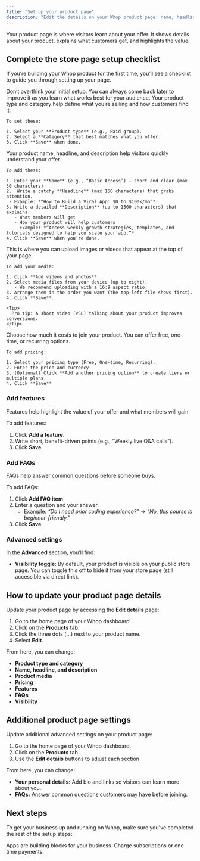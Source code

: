 ```yaml
---
title: "Set up your product page"
description: "Edit the details on your Whop product page: name, headline, description, media, pricing, features, FAQs, and more."
---
```


Your product page is where visitors learn about your offer. It shows details about your product, explains what customers get, and highlights the value.

##  Complete the store page setup checklist

If you’re building your Whop product for the first time, you’ll see a checklist to guide you through setting up your page.

<Tip>
  Don’t overthink your initial setup. You can always come back later to improve it as you learn what works best for your audience.
</Tip>

<Steps>
  <Step title="Choose product type and category" titleSize="h3">
    Your product type and category help define what you’re selling and how customers find it.

    To set these:

    1. Select your **Product type** (e.g., Paid group).  
    2. Select a **Category** that best matches what you offer.
    3. Click **Save** when done.  
  </Step>
  <Step title="Add product details" titleSize="h3">
    Your product name, headline, and description help visitors quickly understand your offer.  

    To add these:  

    1. Enter your **Name** (e.g., “Basic Access”) — short and clear (max 30 characters).
    2.  Write a catchy **Headline** (max 150 characters) that grabs attention.  
     - Example: *“How to Build a Viral App: $0 to $100k/mo”*  
    3. Write a detailed **Description** (up to 1500 characters) that explains:  
       - What members will get  
       - How your product will help customers  
       - Example: *“Access weekly growth strategies, templates, and tutorials designed to help you scale your app.”*  
    4. Click **Save** when you’re done. 
  </Step>
  <Step title="Add product media" titleSize="h3">
    This is where you can upload images or videos that appear at the top of your page.  

    To add your media:

    1. Click **Add videos and photos**.  
    2. Select media files from your device (up to eight).  
       - We recommend uploading with a 16:9 aspect ratio.  
    3. Arrange them in the order you want (the top-left file shows first). 
    4. Click **Save**.

    <Tip>
      Pro tip: A short video (VSL) talking about your product improves conversions.  
    </Tip>
  </Step>
  <Step title="Set pricing" titleSize="h3">
    Choose how much it costs to join your product. You can offer free, one-time, or recurring        options.  

    To add pricing: 

    1. Select your pricing type (Free, One-time, Recurring).  
    2. Enter the price and currency.
    3. (Optional) Click **Add another pricing option** to create tiers or multiple plans.  
    4. Click **Save**
  </Step>
</Steps>

### Add features 

Features help highlight the value of your offer and what members will gain.  

To add features:  

1. Click **Add a feature**.  
2. Write short, benefit-driven points (e.g., “Weekly live Q&A calls”).  
3. Click **Save**. 

### Add FAQs
FAQs help answer common questions before someone buys.  

To add FAQs:  

1. Click **Add FAQ item**  
2. Enter a question and your answer.  
   - Example: *“Do I need prior coding experience?”* → *“No, this course is beginner-friendly.”*  
3. Click **Save**.  

### Advanced settings  
In the **Advanced** section, you’ll find:  

- **Visibility toggle**: By default, your product is visible on your public store page. You can toggle this off to hide it from your store page (still accessible via direct link).  


## How to update your product page details

Update your product page by accessing the **Edit details** page:  

1. Go to the home page of your Whop dashboard.  
2. Click on the **Products** tab.
3. Click the three dots (…) next to your product name.  
4. Select **Edit**.  

From here, you can change:

- **Product type and category**  
- **Name, headline, and description**  
- **Product media**  
- **Pricing**  
- **Features**
- **FAQs** 
- **Visibility**

## Additional product page settings  

Update additional advanced settings on your product page:  

1. Go to the home page of your Whop dashboard.  
2. Click on the **Products** tab.  
3. Use the **Edit details** buttons to adjust each section

From here, you can change:

- **Your personal details:** Add bio and links so visitors can learn more about you.  
- **FAQs:** Answer common questions customers may have before joining. 

## Next steps

To get your business up and running on Whop, make sure you've completed the rest of the setup steps:

<CardGroup cols={2}>
  <Card title="Add apps to your Whop" icon="block-brick" href="/add-apps">
    Apps are building blocks for your business.
  </Card>
  <Card title="Set up products and pricing" icon="dollar-sign" href="/set-up-products-pricing">
    Charge subscriptions or one time payments.
  </Card>
</CardGroup>

